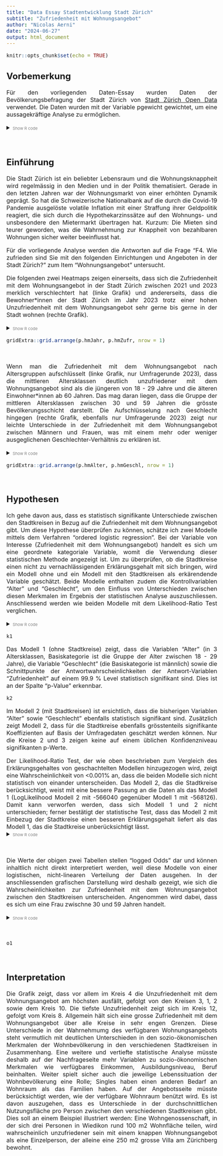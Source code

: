 ```yaml
---
title: "Data Essay Stadtentwicklung Stadt Zürich"
subtitle: "Zufriedenheit mit Wohnungsangebot"
author: "Nicolas Aerni"
date: "2024-06-27"
output: html_document
---
```


<style type="text/css">

  body{
  font-size: 12pt;
  text-align: justify;
}

h1.title {
  text-align: center;
}

h3.subtitle {
  text-align: center;
}

h4.author {
  text-align: center;
}
h4.date {
  text-align: center;
}
</style>


```r
knitr::opts_chunk$set(echo = TRUE)
```

## Vorbemerkung
Für den vorliegenden Daten-Essay wurden Daten der Bevölkerungsbefragung der Stadt Zürich von [Stadt Zürich Open Data](https://data.stadt-zuerich.ch/dataset?q=bev%C3%B6lkerungsbefragung) verwendet. Die Daten wurden mit der Variable pgewicht gewichtet, um eine aussagekräftige Analyse zu ermöglichen.

<details><summary><span style="color: grey; font-size: 11px">Show R code</span></summary>
```r
rm(list=ls())

library(tidyverse)
library(magrittr)
library(hutils)
library(MASS)
library(viridis)
library(gridExtra)
library(lmtest)
library(knitr)
library(brant)
library(glm.predict)
# data load and preparation
#setwd("/Users/brutus/Desktop")
dat <- read.csv("bev473od4732.csv")

#outcome variable
#A2004ag01 Frage F4:7 Wohnungsangebot
dat$A2004ag01 %<>% as.factor()
#levels(dat$A2004ag01)

#covariates
dat$A2001aa01 %<>% as.factor()
#levels(dat$A2001aa01)
dat$A2001aa01 <- factor(dat$A2001aa01, levels = c("Keine Angabe","Sehr gerne", "Eher gerne", "Eher ungern", "Sehr ungern"))
dat$methode %<>% as.factor()
dat$Jahr %<>% as.factor()
dat$A1BVSKreis01 %<>% as.factor()
dat$A1BVSKreis01 <- factor(dat$A1BVSKreis01, levels = c("Kreis 1", "Kreis 2", "Kreis 3", "Kreis 4", "Kreis 5", "Kreis 6", "Kreis 7", "Kreis 8", "Kreis 9", "Kreis 10", "Kreis 11", "Kreis 12"))
#levels(dat$A1BVSKreis01)
dat$A1BVSAlterV03 %<>% as.factor()
#levels(dat$A1BVSAlterV03)
dat$A1BVSSex01 %<>% as.factor()
#levels(dat$A1BVSSex01)
dat$A3008aa01 <- as.numeric(dat$A3008aa01)
#summary(dat$A3008aa01)

df <- weight2rows(dat[,c("Jahr", "methode", "pgewicht", "A2001aa01", "A2004ag01", "A1BVSKreis01", "A1BVSAlterV03", "A1BVSSex01", "A3008aa01")], "pgewicht")
colnames(df) <- c("Jahr", "Methode", "PGewicht", "Beliebtheit", "Wohnungsangebot", "Kreis", "Alter", "Geschlecht", "Mietzins monatlich")
```
</details>
<br>

## Einführung  
Die Stadt Zürich ist ein beliebter Lebensraum und die Wohnungsknappheit wird regelmässig in den Medien und in der Politik thematisiert. Gerade in den letzten Jahren war der Wohnungsmarkt von einer erhöhten Dynamik geprägt. So hat die Schweizerische Nationalbank auf die durch die Covid-19 Pandemie ausgelöste volatile Inflation mit einer Straffung ihrer Geldpolitik reagiert, die sich durch die Hypothekarzinssätze auf den Wohnungs- und unsbesondere den Mietermarkt übertragen hat. Kurzum: Die Mieten sind teurer geworden, was die Wahrnehmung zur Knappheit von bezahlbaren Wohnungen sicher weiter beeinflusst hat.

Für die vorliegende Analyse werden die Antworten auf die Frage "F4. Wie zufrieden sind Sie mit den folgenden Einrichtungen und Angeboten in der Stadt Zürich?" zum Item "Wohnungsangebot" untersucht.

Die folgenden zwei Heatmaps zeigen einerseits, dass sich die Zufriedenheit mit dem Wohnungsangebot in der Stadt Zürich zwischen 2021 und 2023 merklich verschlechtert hat (linke Grafik) und andererseits, dass die Bewohner*innen der Stadt Zürich im Jahr 2023 trotz einer hohen Unzufriedenheit mit dem Wohnungsangebot sehr gerne bis gerne in der Stadt wohnen (rechte Grafik).

<details><summary><span style="color: grey; font-size: 11px">Show R code</span></summary>
```r
#change of outcome variable over years
p.hmJahr <- ggplot(df, aes(Wohnungsangebot, Jahr)) + 
  scale_fill_viridis(name="") +
  geom_bin2d() +
  scale_x_discrete(position = "top", labels = function(x) str_wrap(x, width = 10)) +
  scale_y_discrete() + #limits = rev(levels(df$Jahr))
  labs(title = "Veränderung der Zufriedenheit mit Wohnungsangebot",
       subtitle = "Bevölkerungsumfragen 2019 - 2023") +
    xlab(label = "") +
  ylab(label = "") +
  theme_minimal() +
  theme(panel.grid.major = element_blank(), 
        panel.grid.minor = element_blank())

#just for 2023!
p.hmZufr <- ggplot(df[df$Jahr==2023,], aes(Wohnungsangebot, Beliebtheit)) + 
  scale_fill_viridis(name="") +
  geom_bin2d() +
  scale_x_discrete(position = "top", labels = function(x) str_wrap(x, width = 10)) +
  scale_y_discrete(limits = rev(levels(df$Beliebtheit))) +
  labs(title = "Zufriedenheit mit Wohnungsangebot und Beliebtheit",
       subtitle = "Bevölkerungsumfrage 2023") +
    xlab(label = "") +
  ylab(label = "") +
  theme_minimal() +
  theme(panel.grid.major = element_blank(), 
        panel.grid.minor = element_blank())
```
</details>
```r
gridExtra::grid.arrange(p.hmJahr, p.hmZufr, nrow = 1)
```
<br>

Wenn man die Zufriedenheit mit dem Wohnungsangebot nach Altersgruppen aufschlüsselt (linke Grafik, nur Umfragerunde 2023), dass die mittleren Altersklassen deutlich unzufriedener mit dem Wohnungsangebot sind als die jüngeren von 18 - 29 Jahre und die älteren Einwohner*innen ab 60 Jahren. Das mag daran liegen, dass die Gruppe der mittleren Altersklassen zwischen 30 und 59 Jahren die grösste Bevölkerungsschicht darstellt. Die Aufschlüsselung nach Geschlecht hingegen (rechte Grafik, ebenfalls nur Umfragerunde 2023) zeigt nur leichte Unterschiede in der Zufriedenheit mit dem Wohnungsangebot zwischen Männern und Frauen, was mit einem mehr oder weniger ausgeglichenen Geschlechter-Verhältnis zu erklären ist.

<details><summary><span style="color: grey; font-size: 11px">Show R code</span></summary>
```r
p.hmAlter <- ggplot(df[df$Jahr==2023,], aes(x=Wohnungsangebot, y=Alter)) + 
  scale_fill_viridis(name="") +
  geom_bin2d() +
  scale_x_discrete(position = "top", labels = function(x) str_wrap(x, width = 10)) +
  scale_y_discrete(limits = rev(levels(df$Alter))) +
  labs(title = "Zufriedenheit mit Wohnungsangebot nach Altersgruppen",
       subtitle = "Bevölkerungsumfrage 2023") +
    xlab(label = "") +
  ylab(label = "") +
  theme_minimal() +
  theme(panel.grid.major = element_blank(), 
        panel.grid.minor = element_blank())

p.hmGeschl <- ggplot(df[df$Jahr==2023,], aes(Wohnungsangebot, Geschlecht)) + 
  scale_fill_viridis(name="") +
  geom_bin2d() +
  scale_x_discrete(position = "top", labels = function(x) str_wrap(x, width = 10)) +
  scale_y_discrete(limits = rev(levels(df$Geschlecht))) +
  labs(title = "Zufriedenheit mit Wohnungsangebot nach Geschlecht",
       subtitle = "Bevölkerungsumfrage 2023") +
  xlab(label = "") +
  ylab(label = "") +
  theme_minimal() +
  theme(panel.grid.major = element_blank(), 
        panel.grid.minor = element_blank())
```
</details>
```r
gridExtra::grid.arrange(p.hmAlter, p.hmGeschl, nrow = 1)
```
<br>


## Hypothesen  
Ich gehe davon aus, dass es statistisch signifikante Unterschiede zwischen den Stadtkreisen in Bezug auf die Zufriedenheit mit dem Wohnungsangebot gibt. Um diese Hypothese überprüfen zu können, schätze ich zwei Modelle mittels dem Verfahren "ordered logistic regression". Bei der Variable von Interesse (Zufriedenheit mit dem Wohnungsangebot) handelt es sich um eine geordnete kategoriale Variable, womit die Verwendung dieser statistischen Methode angezeigt ist. Um zu überprüfen, ob die Stadtkreise einen nicht zu vernachlässigenden Erklärungsgehalt mit sich bringen, wird ein Modell ohne und ein Modell mit den Stadtkreisen als erkärendende Variable geschätzt. Beide Modelle enthalten zudem die Kontrollvariablen "Alter" und "Geschlecht", um den Einfluss von Unterschieden zwischen diesen Merkmalen im Ergebnis der statistischen Analyse auszuschliessen. Anschliessend werden wie beiden Modelle mit dem Likelihood-Ratio Test verglichen.

<details><summary><span style="color: grey; font-size: 11px">Show R code</span></summary>
```r
#just for 2023!
fit1 <- polr(Wohnungsangebot ~ Alter + Geschlecht, data = df[df$Jahr==2023], Hess = TRUE, method = "logistic")
#summary(fit1)
#b1 <- brant(fit1)
#k.b1 <- kable(b1, digits = 3)
#if the probability (p-value) is greater than the alpha level (0.05), then the null hypothesis that the parameters (slope coefficients) are the same across response categories is accepted

ctable1 <- coef(summary(fit1))
p1 <- pnorm(abs(ctable1[, "t value"]), lower.tail = FALSE) * 2 # Rechnet mit Spalte "t value" als q zweiseitige p-Values
ctable1 <- cbind(ctable1, `p value` = round(p1, 3))
k1 <- kable(ctable1, caption = "Modell 1", digits = 3)

fit2 <- polr(Wohnungsangebot ~ Alter + Geschlecht + Kreis, data = df[df$Jahr==2023], Hess = TRUE, method = "probit")
#summary(fit2)
#b2 <- brant(fit2)
#k.b2 <- kable(b2, digits = 3)
#if the probability (p-value) is greater than the alpha level (0.05), then the null hypothesis that the parameters (slope coefficients) are the same across response categories is accepted
ctable2 <- coef(summary(fit2))
p2 <- pnorm(abs(ctable2[, "t value"]), lower.tail = FALSE) * 2 # Rechnet mit Spalte "t value" als q zweiseitige p-Values
ctable2 <- cbind(ctable2, `p value` = round(p2, 3))
k2 <- kable(ctable2, caption = "Modell 2", digits = 3)
```
</details>

```r
k1
```
Das Modell 1 (ohne Stadtkreise) zeigt, dass die Variablen "Alter" (in 3 Altersklassen, Basiskategorie ist die Gruppe der Alter zwischen 18 - 29 Jahre), die Variable "Geschlecht" (die Basiskategorie ist männlich) sowie die Schnittpunkte der Antwortwahrscheinlichkeiten der Antwort-Variablen "Zufriedenheit" auf einem 99.9 % Level statistisch signifikant sind. Dies ist an der Spalte "p-Value" erkennbar.

```r
k2
```
Im Modell 2 (mit Stadtkreisen) ist ersichtlich, dass die bisherigen Variablen "Alter" sowie "Geschlecht" ebenfalls statistisch signifikant sind. Zusätzlich zeigt Modell 2, dass für die Stadtkreise ebenfalls grösstenteils signifikante Koeffizienten auf Basis der Umfragedaten geschätzt werden können. Nur die Kreise 2 und 3 zeigen keine auf einem üblichen Konfidenzniveau signifikanten p-Werte.

Der Likelihood-Ratio Test, der wie oben beschrieben zum Vergleich des Erklärungsgehaltes von geschachtelten Modellen hinzugezogen wird, zeigt eine Wahrscheinlichkeit von <0.001% an, dass die beiden Modelle sich nicht statistisch von einander unterscheiden. Das Modell 2, das die Stadtkreise berücksichtigt, weist mit eine bessere Passung an die Daten als das Modell 1 (LogLikelihood Modell 2 mit -566040 gegenüber Modell 1 mit -568126). Damit kann verworfen werden, dass sich Modell 1 und 2 nicht unterschieden; ferner bestätigt der statistische Test, dass das Modell 2 mit Einbezug der Stadtkreise einen besseren Erklärungsgehalt liefert als das Modell 1, das die Stadtkreise unberücksichtigt lässt.
<details><summary><span style="color: grey; font-size: 11px">Show R code</span></summary>
```r
lrtest(fit1, fit2) 
```
</details>
<br> 

Die Werte der obigen zwei Tabellen stellen "logged Odds" dar und können inhaltlich nicht direkt interpretiert werden, weil diese Modelle von einer logistischen, nicht-linearen Verteilung der Daten ausgehen. In der anschliessenden grafischen Darstellung wird deshalb gezeigt, wie sich die Wahrscheinlichkeiten zur Zufriedenheit mit dem Wohnungsangebot zwischen den Stadtkreisen unterscheiden. Angenommen wird dabei, dass es sich um eine Frau zwischne 30 und 59 Jahren handelt.

<details><summary><span style="color: grey; font-size: 11px">Show R code</span></summary>
```r
output <- predicts(fit2, "mode;mode;all")
output$Kreis <- factor(output$Kreis, levels = c("Kreis 1", "Kreis 2", "Kreis 3", "Kreis 4", "Kreis 5", "Kreis 6", "Kreis 7", "Kreis 8", "Kreis 9", "Kreis 10", "Kreis 11", "Kreis 12"))

o1 <- ggplot(output, aes(x = Kreis, fill = level,col = level, y = mean)) +
geom_point() +
  geom_line(aes(group=level)) +
  scale_fill_discrete(name="")+
  scale_color_discrete(name="") +
geom_errorbar(aes(ymax = upper, ymin = lower), width=0.5) +
theme_minimal() + 
ylab("Antwortwahrscheinlichkeiten") + 
  xlab(label = "") +
  ggtitle("Zufriedenheit mit Wohnungsangebot einer 30 - 59 jährigen Frau nach Stadtkreisen", subtitle = "Bevölkerungsberagung 2023")
```
</details>
<br> 

```r
o1
```
<br> 

## Interpretation
Die Grafik zeigt, dass vor allem im Kreis 4 die Unzufriedenheit mit dem Wohnungsangebot am höchsten ausfällt, gefolgt von den Kreisen 3, 1, 2 sowie dem Kreis 10. Die tiefste Unzufriedenheit zeigt sich im Kreis 12, gefolgt vom Kreis 8. Allgemein hält sich eine grosse Zufriedenheit mit dem Wohnungsangebot über alle Kreise in sehr engen Grenzen.
Diese Unterschiede in der Wahrnehmumg des verfügbaren Wohnungsangebots steht vermutlich mit deutlichen Unterschieden in den sozio-ökonomischen Merkmalen der Wohnbevölkerung in den verschiedenen Stadtkreisen in Zusammenhang. Eine weitere und vertiefte statistische Analyse müsste deshalb auf der Nachfrageseite mehr Variablen zu sozio-ökonomischen Merkmalen wie verfügbares Einkommen, Ausbildungsniveau, Beruf beinhalten. Weiter spielt sicher auch die jeweilige Lebenssituation der Wohnbevölkerung eine Rolle; Singles haben einen anderen Bedarf an Wohnraum als das Familien haben. Auf der Angebotsseite müsste berücksichtigt werden, wie der verfügbare Wohnraum benützt wird. Es ist davon auszugehen, dass es Unterschiede in der durchschnittlichen Nutzungsfläche pro Person zwischen den verschiedenen Stadtkreisen gibt. Dies soll an einem Beispiel illustriert werden: Eine Wohngenossenschaft, in der sich drei Personen in Wiedikon rund 100 m2 Wohnfläche teilen, wird wahrscheinlich unzufriedener sein mit einem knappen Wohnungsangebot als eine Einzelperson, der alleine eine 250 m2 grosse Villa am Zürichberg bewohnt.
